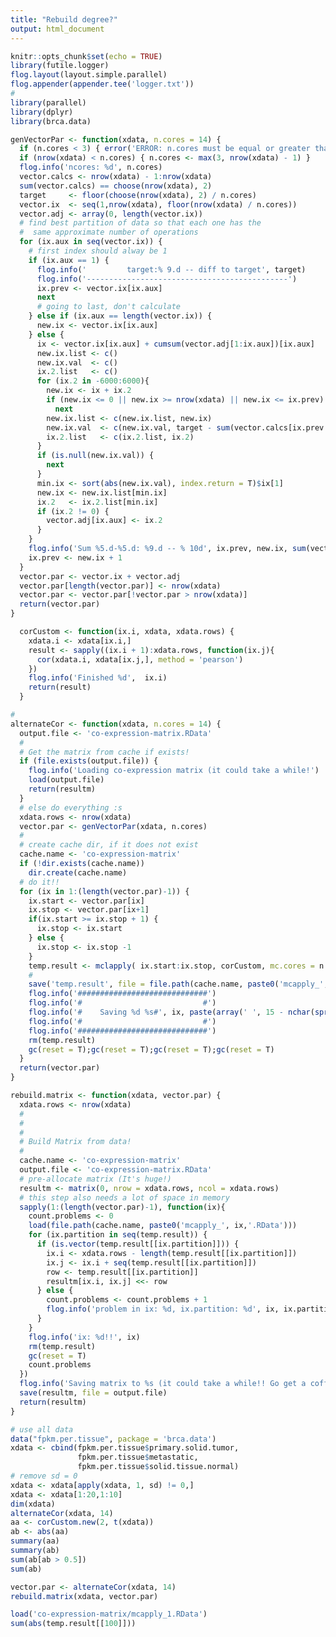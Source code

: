 ```yaml
---
title: "Rebuild degree?"
output: html_document
---
```


```r
knitr::opts_chunk$set(echo = TRUE)
library(futile.logger)
flog.layout(layout.simple.parallel)
flog.appender(appender.tee('logger.txt'))
#
library(parallel)
library(dplyr)
library(brca.data)
```

```r
genVectorPar <- function(xdata, n.cores = 14) {
  if (n.cores < 3) { error('ERROR: n.cores must be equal or greater than 3') }
  if (nrow(xdata) < n.cores) { n.cores <- max(3, nrow(xdata) - 1) }
  flog.info('ncores: %d', n.cores)
  vector.calcs <- nrow(xdata) - 1:nrow(xdata)
  sum(vector.calcs) == choose(nrow(xdata), 2)
  target     <- floor(choose(nrow(xdata), 2) / n.cores)
  vector.ix  <- seq(1,nrow(xdata), floor(nrow(xdata) / n.cores))
  vector.adj <- array(0, length(vector.ix))
  # find best partition of data so that each one has the
  #  same approximate number of operations
  for (ix.aux in seq(vector.ix)) {
    # first index should alway be 1
    if (ix.aux == 1) {
      flog.info('         target:% 9.d -- diff to target', target)
      flog.info('---------------------------------------------')
      ix.prev <- vector.ix[ix.aux]
      next
      # going to last, don't calculate
    } else if (ix.aux == length(vector.ix)) {
      new.ix <- vector.ix[ix.aux]
    } else {
      ix <- vector.ix[ix.aux] + cumsum(vector.adj[1:ix.aux])[ix.aux]
      new.ix.list <- c()
      new.ix.val  <- c()
      ix.2.list   <- c()
      for (ix.2 in -6000:6000){
        new.ix <- ix + ix.2
        if (new.ix <= 0 || new.ix >= nrow(xdata) || new.ix <= ix.prev)
          next
        new.ix.list <- c(new.ix.list, new.ix)
        new.ix.val  <- c(new.ix.val, target - sum(vector.calcs[ix.prev:new.ix]))
        ix.2.list   <- c(ix.2.list, ix.2)
      }
      if (is.null(new.ix.val)) {
        next
      }
      min.ix <- sort(abs(new.ix.val), index.return = T)$ix[1]
      new.ix <- new.ix.list[min.ix]
      ix.2   <- ix.2.list[min.ix]
      if (ix.2 != 0) {
        vector.adj[ix.aux] <- ix.2
      }
    }
    flog.info('Sum %5.d-%5.d: %9.d -- % 10d', ix.prev, new.ix, sum(vector.calcs[ix.prev:new.ix]), target - sum(vector.calcs[ix.prev:new.ix]))
    ix.prev <- new.ix + 1
  }
  vector.par <- vector.ix + vector.adj
  vector.par[length(vector.par)] <- nrow(xdata)
  vector.par <- vector.par[!vector.par > nrow(xdata)]
  return(vector.par)
}
```

```r
  corCustom <- function(ix.i, xdata, xdata.rows) {
    xdata.i <- xdata[ix.i,]
    result <- sapply((ix.i + 1):xdata.rows, function(ix.j){
      cor(xdata.i, xdata[ix.j,], method = 'pearson')
    })
    flog.info('Finished %d',  ix.i)
    return(result)
  }
```


```r
#
alternateCor <- function(xdata, n.cores = 14) {
  output.file <- 'co-expression-matrix.RData'
  #
  # Get the matrix from cache if exists!
  if (file.exists(output.file)) {
    flog.info('Loading co-expression matrix (it could take a while!')
    load(output.file)
    return(resultm)
  }
  # else do everything :s
  xdata.rows <- nrow(xdata)
  vector.par <- genVectorPar(xdata, n.cores)
  #
  # create cache dir, if it does not exist
  cache.name <- 'co-expression-matrix'
  if (!dir.exists(cache.name))
    dir.create(cache.name)
  # do it!!
  for (ix in 1:(length(vector.par)-1)) {
    ix.start <- vector.par[ix]
    ix.stop <- vector.par[ix+1]
    if(ix.start >= ix.stop + 1) {
      ix.stop <- ix.start
    } else {
      ix.stop <- ix.stop -1
    }
    temp.result <- mclapply( ix.start:ix.stop, corCustom, mc.cores = n.cores + 2, mc.silent = T, xdata, xdata.rows)
    #
    save('temp.result', file = file.path(cache.name, paste0('mcapply_', ix,'.RData')))
    flog.info('#############################')
    flog.info('#                           #')
    flog.info('#    Saving %d %s#', ix, paste(array(' ', 15 - nchar(sprintf('%d',ix))), collapse = ''))
    flog.info('#                           #')
    flog.info('#############################')
    rm(temp.result)
    gc(reset = T);gc(reset = T);gc(reset = T);gc(reset = T)
  }
  return(vector.par)
}
```

```r
rebuild.matrix <- function(xdata, vector.par) {
  xdata.rows <- nrow(xdata)
  #
  #
  #
  # Build Matrix from data!
  #
  cache.name <- 'co-expression-matrix'
  output.file <- 'co-expression-matrix.RData'
  # pre-allocate matrix (It's huge!)
  resultm <- matrix(0, nrow = xdata.rows, ncol = xdata.rows)
  # this step also needs a lot of space in memory
  sapply(1:(length(vector.par)-1), function(ix){
    count.problems <- 0
    load(file.path(cache.name, paste0('mcapply_', ix,'.RData')))
    for (ix.partition in seq(temp.result)) {
      if (is.vector(temp.result[[ix.partition]])) {
        ix.i <- xdata.rows - length(temp.result[[ix.partition]])
        ix.j <- ix.i + seq(temp.result[[ix.partition]])
        row <- temp.result[[ix.partition]]
        resultm[ix.i, ix.j] <<- row
      } else {
        count.problems <- count.problems + 1
        flog.info('problem in ix: %d, ix.partition: %d', ix, ix.partition)
      }
    }
    flog.info('ix: %d!!', ix)
    rm(temp.result)
    gc(reset = T)
    count.problems
  })
  flog.info('Saving matrix to %s (it could take a while!! Go get a coffee', output.file)
  save(resultm, file = output.file)
  return(resultm)
}
```


```r
# use all data
data("fpkm.per.tissue", package = 'brca.data')
xdata <- cbind(fpkm.per.tissue$primary.solid.tumor, 
               fpkm.per.tissue$metastatic, 
               fpkm.per.tissue$solid.tissue.normal)
# remove sd = 0
xdata <- xdata[apply(xdata, 1, sd) != 0,]
xdata <- xdata[1:20,1:10]
dim(xdata)
alternateCor(xdata, 14)
aa <- corCustom.new(2, t(xdata))
ab <- abs(aa)
summary(aa)
summary(ab)
sum(ab[ab > 0.5])
sum(ab)

vector.par <- alternateCor(xdata, 14)
rebuild.matrix(xdata, vector.par)
```

```r
load('co-expression-matrix/mcapply_1.RData')
sum(abs(temp.result[[100]]))
```

